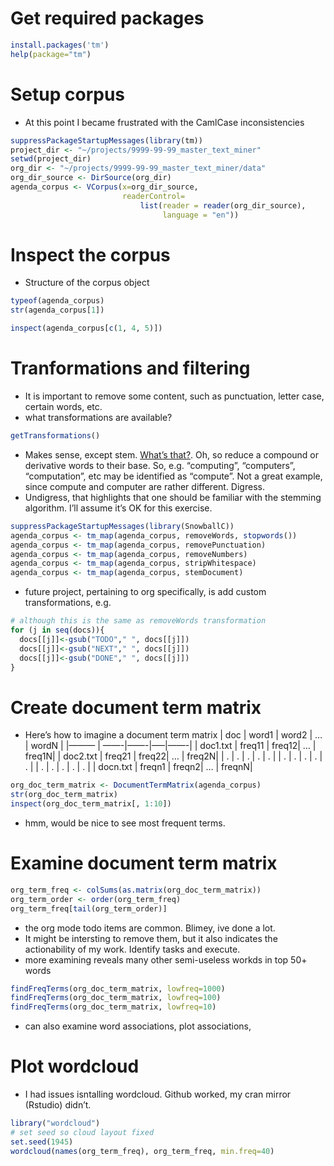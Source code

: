 # Get required packages

```r
install.packages('tm')
help(package="tm")
```

# Setup corpus

- At this point I became frustrated with the CamlCase
  inconsistencies

```r
suppressPackageStartupMessages(library(tm))
project_dir <- "~/projects/9999-99-99_master_text_miner"
setwd(project_dir)
org_dir <- "~/projects/9999-99-99_master_text_miner/data"
org_dir_source <- DirSource(org_dir)
agenda_corpus <- VCorpus(x=org_dir_source,
                         readerControl=
                             list(reader = reader(org_dir_source),
                                  language = "en"))
```

# Inspect the corpus

- Structure of the corpus object

```r
typeof(agenda_corpus)
str(agenda_corpus[1])
```

```r
inspect(agenda_corpus[c(1, 4, 5)])
```

# Tranformations and filtering
- It is important to remove some content, such as
  punctuation, letter case, certain words, etc.
- what transformations are available?

```r
getTransformations()
```

- Makes sense, except stem.
  [What's that?](http://en.wikipedia.org/wiki/Stemming). Oh,
  so reduce a compound or derivative words to their base.
  So, e.g. "computing", "computers", "computation", etc may
  be identified as "compute". Not a great example, since
  compute and computer are rather different. Digress.
- Undigress, that highlights that one should be familiar
  with the stemming algorithm. I'll assume it's OK for this
  exercise.

```r
suppressPackageStartupMessages(library(SnowballC))
agenda_corpus <- tm_map(agenda_corpus, removeWords, stopwords())
agenda_corpus <- tm_map(agenda_corpus, removePunctuation)
agenda_corpus <- tm_map(agenda_corpus, removeNumbers)
agenda_corpus <- tm_map(agenda_corpus, stripWhitespace)
agenda_corpus <- tm_map(agenda_corpus, stemDocument)
```

- future project, pertaining to org specifically, is add
  custom transformations, e.g.

```r
# although this is the same as removeWords transformation
for (j in seq(docs)){
  docs[[j]]<-gsub("TODO"," ", docs[[j]])
  docs[[j]]<-gsub("NEXT"," ", docs[[j]])
  docs[[j]]<-gsub("DONE"," ", docs[[j]])
}
```

# Create document term matrix
- Here's how to imagine a document term matrix
| doc      | word1  | word2 | ... | wordN |
|--------- | -------|-------|-----|-------|
| doc1.txt | freq11 | freq12| ... | freq1N|
| doc2.txt | freq21 | freq22| ... | freq2N|
|    .     |   .    |    .  |  .  |   .   |
|    .     |   .    |    .  |  .  |   .   |
|    .     |   .    |    .  |  .  |   .   |
| docn.txt | freqn1 | freqn2| ... | freqnN|

```r
org_doc_term_matrix <- DocumentTermMatrix(agenda_corpus)
str(org_doc_term_matrix)
inspect(org_doc_term_matrix[, 1:10])
```
- hmm, would be nice to see most frequent terms.

# Examine document term matrix

```r
org_term_freq <- colSums(as.matrix(org_doc_term_matrix))
org_term_order <- order(org_term_freq)
org_term_freq[tail(org_term_order)]
```
- the org mode todo items are common. Blimey, ive done a lot.
- It might be intersting to remove them, but it also
  indicates the actionability of my work. Identify tasks and
  execute.
- more examining reveals many other semi-useless workds in
  top 50+ words

```r
findFreqTerms(org_doc_term_matrix, lowfreq=1000)
findFreqTerms(org_doc_term_matrix, lowfreq=100)
findFreqTerms(org_doc_term_matrix, lowfreq=10)
```

- can also examine word associations, plot associations,

# Plot wordcloud

- I had issues isntalling wordcloud. Github worked, my cran
  mirror (Rstudio) didn't.

```r
library("wordcloud")
# set seed so cloud layout fixed
set.seed(1945)
wordcloud(names(org_term_freq), org_term_freq, min.freq=40)
```
